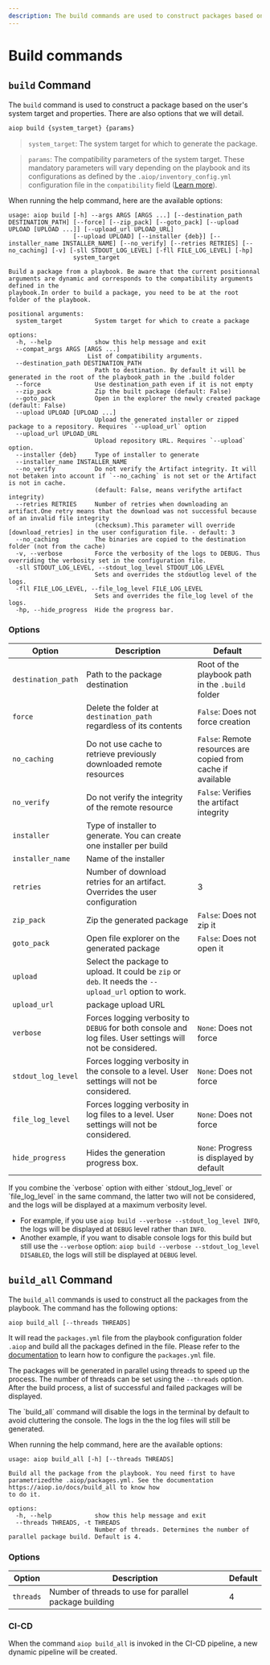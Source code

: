 ```yaml
---
description: The build commands are used to construct packages based on the user's system target and properties.
---
```


# Build commands

## `build` Command

The `build` command is used to construct a package based on the user's system target and properties. There are also options that we will detail.

```bash
aiop build {system_target} {params}
```
> `system_target`: The system target for which to generate the package.

> `params`: The compatibility parameters of the system target. These mandatory parameters will vary depending on the playbook and its configurations as defined by the `.aiop/inventory_config.yml` configuration file in the `compatibility` field ([Learn more](/docs/configurations/inventory)).

When running the help command, here are the available options:

```ansi
usage: aiop build [-h] --args ARGS [ARGS ...] [--destination_path DESTINATION_PATH] [--force] [--zip_pack] [--goto_pack] [--upload UPLOAD [UPLOAD ...]] [--upload_url UPLOAD_URL]
                  [--upload UPLOAD] [--installer {deb}] [--installer_name INSTALLER_NAME] [--no_verify] [--retries RETRIES] [--no_caching] [-v] [-sll STDOUT_LOG_LEVEL] [-fll FILE_LOG_LEVEL] [-hp]
                  system_target

Build a package from a playbook. Be aware that the current positionnal arguments are dynamic and corresponds to the compatibility arguments defined in the
playbook.In order to build a package, you need to be at the root folder of the playbook.

positional arguments:
  system_target         System target for which to create a package

options:
  -h, --help            show this help message and exit
  --compat_args ARGS [ARGS ...]
                      List of compatibility arguments.
  --destination_path DESTINATION_PATH
                        Path to destination. By default it will be generated in the root of the playbook_path in the .build folder
  --force               Use destination_path even if it is not empty
  --zip_pack            Zip the built package (default: False)
  --goto_pack           Open in the explorer the newly created package (default: False)
  --upload UPLOAD [UPLOAD ...]
                        Upload the generated installer or zipped package to a repository. Requires `--upload_url` option
  --upload_url UPLOAD_URL
                        Upload repository URL. Requires `--upload` option.
  --installer {deb}     Type of installer to generate
  --installer_name INSTALLER_NAME
  --no_verify           Do not verify the Artifact integrity. It will not betaken into account if `--no_caching` is not set or the Artifact is not in cache.
                        (default: False, means verifythe artifact integrity)
  --retries RETRIES     Number of retries when downloading an artifact.One retry means that the download was not successful because of an invalid file integrity
                        (checksum).This parameter will override [download_retries] in the user configuration file. - default: 3
  --no_caching          The binaries are copied to the destination folder (not from the cache)
  -v, --verbose         Force the verbosity of the logs to DEBUG. Thus overriding the verbosity set in the configuration file.
  -sll STDOUT_LOG_LEVEL, --stdout_log_level STDOUT_LOG_LEVEL
                        Sets and overrides the stdoutlog level of the logs.
  -fll FILE_LOG_LEVEL, --file_log_level FILE_LOG_LEVEL
                        Sets and overrides the file_log level of the logs.
  -hp, --hide_progress  Hide the progress bar.
```

### Options

| Option | Description | Default |
| --- | --- | --- |
| `destination_path` | Path to the package destination | Root of the playbook path in the `.build` folder |
| `force` | Delete the folder at `destination_path` regardless of its contents | `False`: Does not force creation |
| `no_caching` | Do not use cache to retrieve previously downloaded remote resources | `False`: Remote resources are copied from cache if available |
| `no_verify` | Do not verify the integrity of the remote resource | `False`: Verifies the artifact integrity |
| `installer` | Type of installer to generate. You can create one installer per build | |
| `installer_name` | Name of the installer | |
| `retries` | Number of download retries for an artifact. Overrides the user configuration | 3 |
| `zip_pack` | Zip the generated package | `False`: Does not zip it |
| `goto_pack` | Open file explorer on the generated package | `False`: Does not open it |
| `upload` | Select the package to upload. It could be `zip` or `deb`. It needs the `--upload_url` option to work. | |
| `upload_url` | package upload URL | |
| `verbose` | Forces logging verbosity to `DEBUG` for both console and log files. User settings will not be considered. | `None`: Does not force |
| `stdout_log_level` | Forces logging verbosity in the console to a level. User settings will not be considered. | `None`: Does not force |
| `file_log_level` | Forces logging verbosity in log files to a level. User settings will not be considered. | `None`: Does not force |
| `hide_progress` | Hides the generation progress box. | `None`: Progress is displayed by default |

<Callout type="info" emoji="ℹ️">
  If you combine the `verbose` option with either `stdout_log_level` or `file_log_level` in the same command, the latter two will not be considered, and the logs will be displayed at a maximum verbosity level.

  - For example, if you use `aiop build --verbose --stdout_log_level INFO`, the logs will be displayed at `DEBUG` level rather than `INFO`.
  - Another example, if you want to disable console logs for this build but still use the `--verbose` option: `aiop build --verbose --stdout_log_level DISABLED`, the logs will still be displayed at `DEBUG` level.
</Callout>

## `build_all` Command

The `build_all` commands is used to construct all the packages from the playbook. The command has the following options:

```bash
aiop build_all [--threads THREADS]
```

It will read the `packages.yml` file from the playbook configuration folder `.aiop` and build all the packages defined in the file. Please refer to the [documentation](/docs/configurations/packages) to learn how to configure the `packages.yml` file.

The packages will be generated in parallel using threads to speed up the process. The number of threads can be set using the `--threads` option. After the build process, a list of successful and failed packages will be displayed.


<Callout type="info" emoji="ℹ️">
  The `build_all` command will disable the logs in the terminal by default to avoid cluttering the console. The logs in the the log files will still be generated.
</Callout>

When running the help command, here are the available options:

```ansi
usage: aiop build_all [-h] [--threads THREADS]

Build all the package from the playbook. You need first to have parametrizedthe .aiop/packages.yml. See the documentation https://aiop.io/docs/build_all to know how
to do it.

options:
  -h, --help            show this help message and exit
  --threads THREADS, -t THREADS
                        Number of threads. Determines the number of parallel package build. Default is 4.
```

### Options

| Option | Description | Default |
| --- | --- | --- |
| `threads` | Number of threads to use for parallel package building | 4 |


### CI-CD

When the command `aiop build_all` is invoked in the CI-CD pipeline, a new dynamic pipeline will be created.

